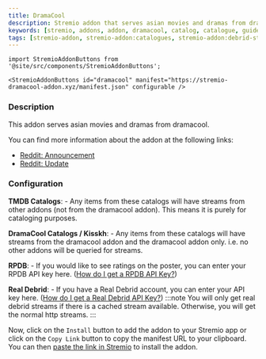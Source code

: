 ```yaml
---
title: DramaCool 
description: Stremio addon that serves asian movies and dramas from dramacool
keywords: [stremio, addons, addon, dramacool, catalog, catalogue, guide, setup, configuration, install, link]
tags: [stremio-addon, stremio-addon:catalogues, stremio-addon:debrid-streams, stremio-addon:http-streams]
---
```

```mdx-code-block
import StremioAddonButtons from '@site/src/components/StremioAddonButtons';

<StremioAddonButtons id="dramacool" manifest="https://stremio-dramacool-addon.xyz/manifest.json" configurable /> 
```

<h3>Description</h3>

This addon serves asian movies and dramas from dramacool. 

You can find more information about the addon at the following links:

- [Reddit: Announcement](https://www.reddit.com/r/StremioAddons/comments/1exmxpe/asian_drama_addon_new_addon_for_searching_and/)
- [Reddit: Update](https://www.reddit.com/r/StremioAddons/comments/1fv4z8f/update_iv_asian_drama_addon/)

<h3>Configuration</h3>

**TMDB Catalogs**:
    - Any items from these catalogs will have streams from other addons (not from the dramacool addon). This means it is purely for cataloging purposes.

**DramaCool Catalogs / Kisskh**:
    - Any items from these catalogs will have streams from the dramacool addon and the dramacool addon only. i.e. no other addons will be queried for streams.

**RPDB**:
    - If you would like to see ratings on the poster, you can enter your RPDB API key here. ([How do I get a RPDB API Key?](/stremio/faq#how-do-i-obtain-a-rpdb-api-key))

**Real Debrid**:
    - If you have a Real Debrid account, you can enter your API key here. ([How do I get a Real Debrid API Key?](/stremio/faq#where-can-i-find-my-debrid-api-key))
      :::note
      You will only get real debrid streams if there is a cached stream available. Otherwise, you will get the normal http streams.
      :::

Now, click on the `Install` button to add the addon to your Stremio app or click on the `Copy Link` button to copy the manifest URL to your clipboard.
You can then [paste the link in Stremio](/stremio/faq#how-do-i-install-an-addon-manually) to install the addon.
